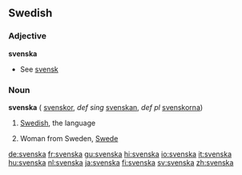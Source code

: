 ==Swedish==
===Adjective===
'''svenska'''

*See [[svensk]]

===Noun===
'''svenska''' {{c}} ({{plural}} [[svenskor]], ''def sing'' [[svenskan]], ''def pl'' [[svenskorna]])

# {{uncountable}} [[Swedish]], the language
# Woman from Sweden, [[Swede]]

[[de:svenska]]
[[fr:svenska]]
[[gu:svenska]]
[[hi:svenska]]
[[io:svenska]]
[[it:svenska]]
[[hu:svenska]]
[[nl:svenska]]
[[ja:svenska]]
[[fi:svenska]]
[[sv:svenska]]
[[zh:svenska]]
